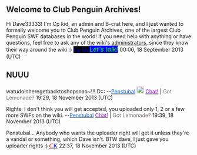 ==Welcome to Club Penguin Archives!==
Hi Dave33333! I'm Cp kid, an admin and B-crat here, and I just wanted to formally welcome you to Club Penguin Archives, one of the largest Club Penguin SWF databases in the world! If you need help with anything or have questions, feel free to ask any of the wiki's [[Project:Administrators|administrators]], since they know their way around the wiki :) <big><font face="comic sans ms">[[User:Cp kid|<span style="color:blue;background:black">'' Cp kid ''</span>]]</font>[[User talk:Cp kid|<span style="color:lime;background:blue">'' Let's talk! ''</span>]] </big> 00:06, 18 September 2013 (UTC)

== NUUU ==

watudoinheregetbacktoshopsnao~!!! D::: --[[User:Penstubal|<span style="color:blue"></span><span style="color:#1B6BF5">Penstubal</span>]] [[Image:PatrickTeaDrawingSnow.png|20px]] [[User talk:Penstubal|<span style="color:#A11BF5">Chat!</span>]] | <span style="color:#787274"> Got Lemonade?</span> 19:29, 18 November 2013 (UTC)

Rights: I don't think you will get accepted, you uploaded only 1, 2 or a few more SWFs on the wiki. --[[User:Penstubal|<span style="color:blue"></span><span style="color:#1B6BF5">Penstubal</span>]] [[User talk:Penstubal|<span style="color:#A11BF5">Chat!</span>]] | <span style="color:#787274"> Got Lemonade?</span> 19:39, 18 November 2013 (UTC)

Penstubal... Anybody who wants the uploader right will get it unless they're a vandal or something, which Dave isn't. BTW dave, I just gave you uploader rights :) ''<big><font face="trebuchet ms">[[User:Cp kid|<span style="color:red">C</span>]][[User talk:Cp kid|<span style="color:blue">K</span>]]</font></big>'' 22:37, 18 November 2013 (UTC)
